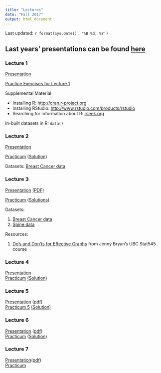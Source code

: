 ```yaml
---
title: "Lectures"
date: "Fall 2017"
output: html_document
---
```


Last updated: `r format(Sys.Date(), '%B %d, %Y')`

Last years' presentations can be found [here](Lectures2016.zip)
----

### Lecture 1

[Presentation](Lectures/lecture1.pdf)

<a href="Lectures/lecture1_files/Lecture1Exercises.html" target="_blank">Practice Exercises for Lecture 1</a>

Supplemental Material

+ Installing R: <a href="http://cran.r-project.org" target="_blank">http://cran.r-project.org</a>
+ Installing RStudio: <a href="https://www.rstudio.com/products/rstudio/download3/" target="_blank" >http://www.rstudio.com/products/rstudio</a>
+ Searching for information about R: <a href="http://www.rseek.org" target="_blank">rseek.org</a>

In-built datasets in R: `data()`

### Lecture 2

<a href = "Lectures/lecture2.html" target="_blank">Presentation</a>

[Practicum](Lectures/lecture2_files/Lecture2_Practicum.html) ([Solution](Lectures/lecture2_files/Lecture2_Practicum_Solution.html))

Datasets: [Breast Cancer data](http://www.araastat.com/BIOF339_PracticalR/Lectures/lecture2_files/BreastCancer.xlsx)


### Lecture 3

<a href = "Lectures/lecture3.html" target="_blank">Presentation</a>
<a href = "lectures/lecture3_files/Lecture 3_Data Visualization.pdf" target="_blank"> (PDF)</a><p/>
<a href = "Lectures/lecture3_files/Lecture3_Practicum.html" target="_blank">Practicum</a> 
(<a href = "Lectures/lecture3_files/Lecture3_Practicum_Solutions.html" target="_blank">Solutions</a>)

Datasets: 

1. [Breast Cancer data](Lectures/lecture2_data/clinical_data_breast_cancer_modified.csv)
2. [Spine data](Lectures/lecture2_data/Dataset_spine.csv)

Resources:

1. [Do's and Don'ts for Effective Graphs](http://stat545.com/block015_graph-dos-donts.html) from Jenny Bryan's UBC Stat545 course

### Lecture 4

<a href = "Lectures/Lecture4.html" target ="_blank">Presentation</a> <br/> 
<a href = "Lectures/lecture4_files/Assignment3.html">Practicum</a>
<a href = "Lectures/lecture4_files/Assignment3Solution.html"> (Solution)</a>

### Lecture 5
<a href="Lectures/Lecture5.html" target="_blank">Presentation</a> ([pdf](Lectures/Lecture5.pdf)) <br/>
<a href="Lectures/lecture5_files/Practicum5.html" target="_blank">Practicum 5</a> 
<a href="Lectures/lecture5_files/Practicum5_Solution.html" target="_blank">(Solution)</a>

### Lecture 6
<a href = "Lectures/lecture6.html" target="_blank">Presentation</a> ([pdf](Lectures/lecture6_files/Lecture 6 Split-Apply-Combine.pdf)) <br/>
<a href = "Lectures/lecture6_files/Assignment6.html" target="_blank">Practicum</a>
(<a href = 'Lectures/lecture6_files/Assignment6Solution.html' target = "_blank">Solution</a>)

### Lecture 7
<a href  = "Lectures/Lecture7.html" target = "_blank">Presentation</a>([pdf](Lectures/lecture7_files/Lecture7.pdf))<br/>
<a href = "Lectures/lecture7_files/Lecture7Practicum.html" target="_blank">Practicum</a>